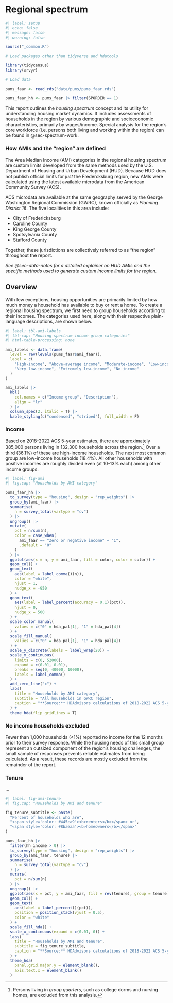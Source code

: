 # Regional spectrum {#sec-spectrum-reg}

```r
#| label: setup
#| echo: false
#| message: false
#| warning: false

source("_common.R")

# Load packages other than tidyverse and hdatools

library(tidycensus)
library(srvyr)

# Load data

pums_faar <- read_rds("data/pums/pums_faar.rds")

pums_faar_hh <- pums_faar |> filter(SPORDER == 1)

```

This report outlines the *housing spectrum* concept and its utility for understanding housing market dynamics. It includes assessments of households in the region by various demographic and socioeconomic characteristics, primarily by wages/income. Special analysis for the region's core workforce (i.e. persons both living and working within the region) can be found in @sec-spectrum-work.

::: {.callout-tip}
### How AMIs and the "region" are defined

The Area Median Income (AMI) categories in the regional housing spectrum are custom limits developed from the same methods used by the U.S. Department of Housing and Urban Development (HUD). Because HUD does not publish official limits for *just* the Fredercksburg region, new AMIs were calculated using the latest available microdata from the American Community Survey (ACS).

ACS microdata are available at the same geography served by the George Washington Regional Commission (GWRC), known officially as *Planning District 16*. The five localities in this area include:

* City of Fredericksburg
* Caroline County
* King George County
* Spotsylvania County
* Stafford County

Together, these jurisdictions are collectively referred to as "the region" throughout the report.

*See @sec-data-notes for a detailed explainer on HUD AMIs and the specific methods used to generate custom income limits for the region.*
:::

## Overview

With few exceptions, housing opportunities are primarily limited by how much money a household has available to buy or rent a home. To create a regional housing spectrum, we first need to group households according to their incomes. The categories used here, along with their respective plain-language descriptions, are shown below.

```r
#| label: tbl-ami-labels
#| tbl-cap: "Housing spectrum income group categories"
#| html-table-processing: none

ami_labels <- data.frame(
  level = rev(levels(pums_faar$ami_faar)),
  label = c(
    "High-income", "Above-average income", "Moderate-income", "Low-income",
    "Very low-income", "Extremely low-income", "No income"
  )
)

ami_labels |> 
  kbl(
    col.names = c("Income group", "Description"),
    align = "lr"
  ) |>
  column_spec(2, italic = T) |> 
  kable_styling(c("condensed", "striped"), full_width = F)

```

### Income

Based on 2018-2022 ACS 5-year estimates, there are approximately 385,000 persons living in 132,300 households across the region.[^gq] Over a third (36.1%) of these are high-income households. The next most common group are low-income households (18.4%). All other households with positive incomes are roughly divided even (at 10-13% each) among other income groups.

[^gq]: Persons living in *group quarters*, such as college dorms and nursing homes, are excluded from this analysis.

```r
#| label: fig-ami
#| fig.cap: "Households by AMI category"

pums_faar_hh |> 
  to_survey(type = "housing", design = "rep_weights") |>
  group_by(ami_faar) |> 
  summarise(
    n = survey_total(vartype = "cv")
  ) |> 
  ungroup() |> 
  mutate(
    pct = n/sum(n),
    color = case_when(
      ami_faar == "Zero or negative income" ~ "1",
      .default = "0"
    )
  ) |> 
  ggplot(aes(x = n, y = ami_faar, fill = color, color = color)) +
  geom_col() +
  geom_text(
    aes(label = label_comma()(n)),
    color = "white",
    hjust = 1,
    nudge_x = -950
  ) +
  geom_text(
    aes(label = label_percent(accuracy = 0.1)(pct)),
    hjust = 0,
    nudge_x = 500
  ) +
  scale_color_manual(
    values = c("0" = hda_pal[1], "1" = hda_pal[4])
  ) +
  scale_fill_manual(
    values = c("0" = hda_pal[1], "1" = hda_pal[4])
  ) +
  scale_y_discrete(labels = label_wrap(20)) +
  scale_x_continuous(
    limits = c(0, 52000),
    expand = c(0.01, 0.01),
    breaks = seq(0, 40000, 10000),
    labels = label_comma()
  ) +
  add_zero_line("x") +
  labs(
    title = "Households by AMI category",
    subtitle = "All households in GWRC region",
    caption = "**Source:** HDAdvisors calculations of 2018-2022 ACS 5-year PUMS."
  ) +
  theme_hda(flip_gridlines = T)

```

::: {.callout-note}
### No income households excluded

Fewer than 1,000 households (<1%) reported no income for the 12 months prior to their survey response. While the housing needs of this small group represent an outsized component of the region's housing challenges, the small sample of responses prevents reliable estimates from being calculated. As a result, these records are mostly excluded from the remainder of the report.
:::

### Tenure

...

```r
#| label: fig-ami-tenure
#| fig.cap: "Households by AMI and tenure"

fig_tenure_subtitle <- paste(
  "Percent of households who are",
  "<span style='color: #445ca9'><b>renters</b></span> or",
  "<span style='color: #8baeaa'><b>homeowners</b></span>"
)

pums_faar_hh |> 
  filter(hh_income > 0) |> 
  to_survey(type = "housing", design = "rep_weights") |>
  group_by(ami_faar, tenure) |> 
  summarise(
    n = survey_total(vartype = "cv")
  ) |> 
  mutate(
    pct = n/sum(n)
  ) |> 
  ungroup() |> 
  ggplot(aes(x = pct, y = ami_faar, fill = rev(tenure), group = tenure)) +
  geom_col() +
  geom_text(
    aes(label = label_percent()(pct)),
    position = position_stack(vjust = 0.5),
    color = "white"
  ) +
  scale_fill_hda() +
  scale_x_continuous(expand = c(0.01, 0)) +
  labs(
    title = "Households by AMI and tenure",
    subtitle = fig_tenure_subtitle,
    caption = "**Source:** HDAdvisors calculations of 2018-2022 ACS 5-year PUMS."
  ) +
  theme_hda(
    panel.grid.major.y = element_blank(),
    axis.text.x = element_blank()
  )

```

